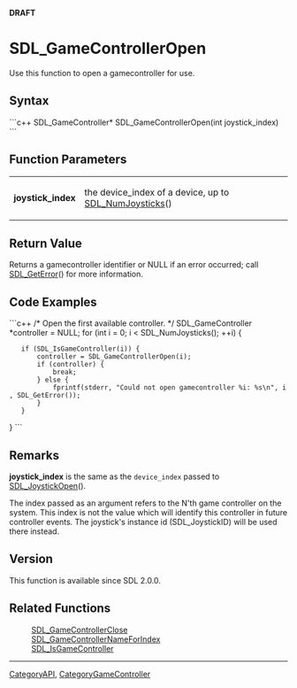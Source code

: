 <span color="red">'''DRAFT'''</span>

<!-- #*^*^*^*^*See http://wiki.libsdl.org/moin.cgi/SGFunctions for details on editing this page*^*^*^*^* -->


= SDL_GameControllerOpen =
Use this function to open a gamecontroller for use.




== Syntax ==
```c++
SDL_GameController* SDL_GameControllerOpen(int joystick_index)
```

== Function Parameters ==
{|
|'''joystick_index'''
|the device_index of a device, up to [[SDL_NumJoysticks]]()
|}

== Return Value ==
Returns a gamecontroller identifier or NULL if an error occurred; call [[SDL_GetError]]() for more information.


== Code Examples ==
```c++
/* Open the first available controller. */
SDL_GameController *controller = NULL;
for (int i = 0; i < SDL_NumJoysticks(); ++i) {
    if (SDL_IsGameController(i)) {
        controller = SDL_GameControllerOpen(i);
        if (controller) {
            break;
        } else {
            fprintf(stderr, "Could not open gamecontroller %i: %s\n", i, SDL_GetError());
        }
    }
}
```


== Remarks ==
'''joystick_index''' is the same as the <code>device_index</code> passed to [[SDL_JoystickOpen]]().

The index passed as an argument refers to the N'th game controller on the system. This index is not the value which will identify this controller in future controller events.  The joystick's instance id (SDL_JoystickID) will be used there instead.


== Version ==
This function is available since SDL 2.0.0.


== Related Functions ==
:[[SDL_GameControllerClose]]
:[[SDL_GameControllerNameForIndex]]
:[[SDL_IsGameController]]

----
[[CategoryAPI]], [[CategoryGameController]]
